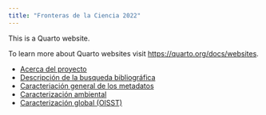 ```yaml
---
title: "Fronteras de la Ciencia 2022"
---
```


This is a Quarto website.

To learn more about Quarto websites visit <https://quarto.org/docs/websites>.


* [Acerca del proyecto](about.qmd)
* [Descripción de la busqueda bibliográfica](1.Busqueda_bibliografica.qmd)
* [Caracteriación general de los metadatos](2.Descripcion_metadatos.qmd)
* [Caracterización ambiental](3.Caraterizacion_ambiental.qmd)
* [Caracterización global (OISST)](3.Caraterizacion_ambiental_global.qmd)
